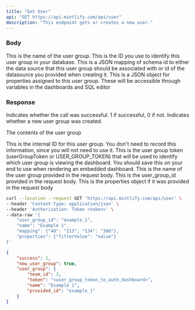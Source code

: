 ```yaml
---
title: "Get User"
api: "GET https://api.mintlify.com/api/user"
description: "This endpoint gets or creates a new user."
---
```


### Body

<ParamField body="name" type="string">
    This is the name of the user group.
</ParamField>

<ParamField body="user_group_id" type="string">
    This is the ID you use to identify this user group in your database.
</ParamField>

<ParamField body="mapping" type="object">
    This is a JSON mapping of schema id to either the data source that this user
    group should be associated with or id of the datasource you provided when
    creating it.
</ParamField>

<ParamField body="properties" type="object">
    This is a JSON object for properties assigned to this user group. These will
    be accessible through variables in the dashboards and SQL editor
</ParamField>

### Response

<ResponseField name="success" type="number">
    Indicates whether the call was successful. 1 if successful, 0 if not.
</ResponseField>

<ResponseField name="new_user_group" type="boolean">
    Indicates whether a new user group was created.
</ResponseField>

<ResponseField name="user_group" type="object">

The contents of the user group

<Expandable title="Toggle object">

<ResponseField name="team_id" type="number">
    This is the internal ID for this user group. You don't need to record this
    information, since you will not need to use it.
</ResponseField>

<ResponseField name="token" type="string">
    This is the user group token (userGroupToken or USER_GROUP_TOKEN) that will
    be used to identify which user group is viewing the dashboard. You should
    save this on your end to use when rendering an embedded dashboard.
</ResponseField>

<ResponseField name="name" type="string">
    This is the name of the user group provided in the request body.
</ResponseField>

<ResponseField name="provided_id" type="string">
    This is the user_group_id provided in the request body.
</ResponseField>

<ResponseField name="properties" type="JSON or null">
    This is the properties object if it was provided in the request body
</ResponseField>

</Expandable>

</ResponseField>

<RequestExample>

```bash Example Request
curl --location --request GET 'https://api.mintlify.com/api/user' \
--header 'Content-Type: application/json' \
--header 'Authorization: Token <token>' \
--data-raw '{
    "user_group_id": "example_1",
    "name": "Example 1",
    "mapping": {"40": "213", "134": "386"},
    "properties": {"filterValue": "value"}
}'
```

</RequestExample>

<ResponseExample>

```json Response
{
    "success": 1,
    "new_user_group": true,
    "user_group": {
        "team_id": 3,
        "token": "<user_group_token_to_auth_dashboard>",
        "name": "Example 1",
        "provided_id": "example_1"
    }
}
```

</ResponseExample>
